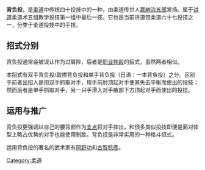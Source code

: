 '''背负投'''，是[[柔道|柔道]]中传统四十投技中的一种，由柔道传世人[[嘉納治五郎|嘉納治五郎]]发扬。属于[[講道館|讲道]]柔道术五组教学投技第一组中最后一技。它也是当前讲道馆柔道六十七投技之一，分类于柔道投技中的手技。

==招式分别==
背负投通常会被误认作为过肩摔，后者是[[職業摔角|职业摔跤]]的招式，虽然两者相似。

本招式有双手背负投/取襟背负投和单手背负投（日语：一本背負投）之分。区别于前者出招人是用双手抓取对手，用手前肘顶起对手使其失去平衡而使出的投技；然而后者是单手抓取对手，另一只手滑入对手腋部下方顶起对手而使出的投技。

== 运用与推广 ==
背负投更强调以自己的腰背部作为[[杠杆|支点]]将对手摔出，和很多类似投技即便是面对体型上略占优势的对手也能使用制胜。背负投是非常实用的一种格斗招式。

运用背负投的著名的武术家有[[岡野功|岡野功]]和[[古贺稔彦|古賀稔彥]]。

[[Category:柔道|Category:柔道]]